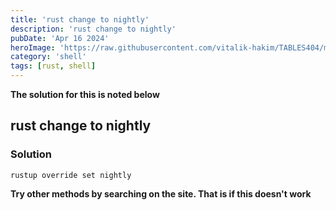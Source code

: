 ```yaml
---
title: 'rust change to nightly'
description: 'rust change to nightly'
pubDate: 'Apr 16 2024'
heroImage: 'https://raw.githubusercontent.com/vitalik-hakim/TABLES404/main/error_b/SHELL.jpg'
category: 'shell'
tags: [rust, shell]
---
```


**The solution for this is noted below**

## rust change to nightly

### Solution

```shell
rustup override set nightly
```

**Try other methods by searching on the site. That is if this doesn't work**
